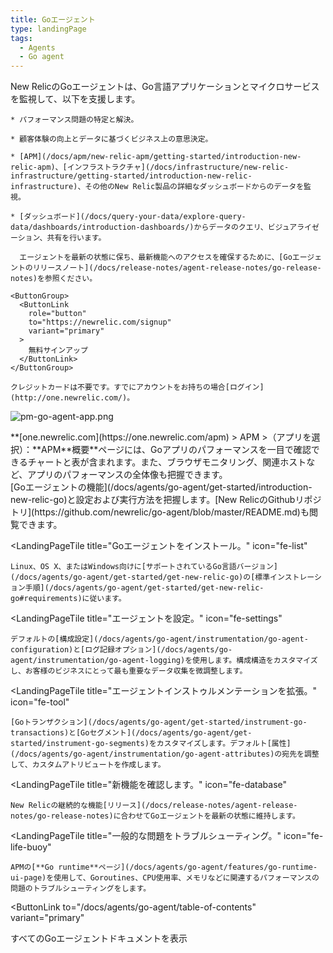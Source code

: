 ```yaml
---
title: Goエージェント
type: landingPage
tags:
  - Agents
  - Go agent
---
```


<LandingPageHero>
  <HeroContent>
    New RelicのGoエージェントは、Go言語アプリケーションとマイクロサービスを監視して、以下を支援します。

    * パフォーマンス問題の特定と解決。

    * 顧客体験の向上とデータに基づくビジネス上の意思決定。

    * [APM](/docs/apm/new-relic-apm/getting-started/introduction-new-relic-apm)、[インフラストラクチャ](/docs/infrastructure/new-relic-infrastructure/getting-started/introduction-new-relic-infrastructure)、その他のNew Relic製品の詳細なダッシュボードからのデータを監視。

    * [ダッシュボード](/docs/query-your-data/explore-query-data/dashboards/introduction-dashboards/)からデータのクエリ、ビジュアライゼーション、共有を行います。

      エージェントを最新の状態に保ち、最新機能へのアクセスを確保するために、[Goエージェントのリリースノート](/docs/release-notes/agent-release-notes/go-release-notes)を参照ください。

    <ButtonGroup>
      <ButtonLink
        role="button"
        to="https://newrelic.com/signup"
        variant="primary"
      >
        無料サインアップ
      </ButtonLink>
    </ButtonGroup>

    クレジットカードは不要です。すでにアカウントをお持ちの場合[ログイン](http://one.newrelic.com/)。
  </HeroContent>

  ![pm-go-agent-app.png](./images/apm-go-agent-app.png "pm-go-agent-app.png")

  <figcaption>
    **[one.newrelic.com](https://one.newrelic.com/apm) > APM >（アプリを選択）：**APM**概要**ページには、Goアプリのパフォーマンスを一目で確認できるチャートと表が含まれます。また、ブラウザモニタリング、関連ホストなど、アプリのパフォーマンスの全体像も把握できます。
  </figcaption>
</LandingPageHero>

<LandingPageTileGrid>
  <LandingPageTile
    title="始めてみましょう。"
    icon="fe-terminal"
  >
    [Goエージェントの機能](/docs/agents/go-agent/get-started/introduction-new-relic-go)と設定および実行方法を把握します。[New RelicのGithubリポジトリ](https://github.com/newrelic/go-agent/blob/master/README.md)も閲覧できます。
  </LandingPageTile>

  <LandingPageTile
    title="Goエージェントをインストール。"
    icon="fe-list"
  >
    Linux、OS X、またはWindows向けに[サポートされているGo言語バージョン](/docs/agents/go-agent/get-started/get-new-relic-go)の[標準インストレーション手順](/docs/agents/go-agent/get-started/get-new-relic-go#requirements)に従います。
  </LandingPageTile>

  <LandingPageTile
    title="エージェントを設定。"
    icon="fe-settings"
  >
    デフォルトの[構成設定](/docs/agents/go-agent/instrumentation/go-agent-configuration)と[ログ記録オプション](/docs/agents/go-agent/instrumentation/go-agent-logging)を使用します。構成構造をカスタマイズし、お客様のビジネスにとって最も重要なデータ収集を微調整します。
  </LandingPageTile>

  <LandingPageTile
    title="エージェントインストゥルメンテーションを拡張。"
    icon="fe-tool"
  >
    [Goトランザクション](/docs/agents/go-agent/get-started/instrument-go-transactions)と[Goセグメント](/docs/agents/go-agent/get-started/instrument-go-segments)をカスタマイズします。デフォルト[属性](/docs/agents/go-agent/instrumentation/go-agent-attributes)の宛先を調整して、カスタムアトリビュートを作成します。
  </LandingPageTile>

  <LandingPageTile
    title="新機能を確認します。"
    icon="fe-database"
  >
    New Relicの継続的な機能[リリース](/docs/release-notes/agent-release-notes/go-release-notes)に合わせてGoエージェントを最新の状態に維持します。
  </LandingPageTile>

  <LandingPageTile
    title="一般的な問題をトラブルシューティング。"
    icon="fe-life-buoy"
  >
    APMの[**Go runtime**ページ](/docs/agents/go-agent/features/go-runtime-ui-page)を使用して、Goroutines、CPU使用率、メモリなどに関連するパフォーマンスの問題のトラブルシューティングをします。
  </LandingPageTile>
</LandingPageTileGrid>

<ButtonLink
  to="/docs/agents/go-agent/table-of-contents"
  variant="primary"
>
  すべてのGoエージェントドキュメントを表示
</ButtonLink>